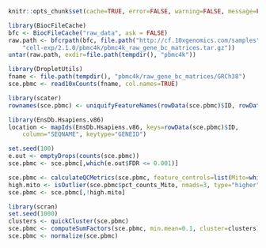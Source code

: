 ```r
knitr::opts_chunk$set(cache=TRUE, error=FALSE, warning=FALSE, message=FALSE)
```

```r
library(BiocFileCache)
bfc <- BiocFileCache("raw_data", ask = FALSE)
raw.path <- bfcrpath(bfc, file.path("http://cf.10xgenomics.com/samples",
    "cell-exp/2.1.0/pbmc4k/pbmc4k_raw_gene_bc_matrices.tar.gz"))
untar(raw.path, exdir=file.path(tempdir(), "pbmc4k"))

library(DropletUtils)
fname <- file.path(tempdir(), "pbmc4k/raw_gene_bc_matrices/GRCh38")
sce.pbmc <- read10xCounts(fname, col.names=TRUE)
```

```r
library(scater)
rownames(sce.pbmc) <- uniquifyFeatureNames(rowData(sce.pbmc)$ID, rowData(sce.pbmc)$Symbol)

library(EnsDb.Hsapiens.v86)
location <- mapIds(EnsDb.Hsapiens.v86, keys=rowData(sce.pbmc)$ID, 
    column="SEQNAME", keytype="GENEID")
```

```r
set.seed(100)
e.out <- emptyDrops(counts(sce.pbmc))
sce.pbmc <- sce.pbmc[,which(e.out$FDR <= 0.001)]
```

```r
sce.pbmc <- calculateQCMetrics(sce.pbmc, feature_controls=list(Mito=which(location=="MT")))
high.mito <- isOutlier(sce.pbmc$pct_counts_Mito, nmads=3, type="higher")
sce.pbmc <- sce.pbmc[,!high.mito]
```

```r
library(scran)
set.seed(1000)
clusters <- quickCluster(sce.pbmc)
sce.pbmc <- computeSumFactors(sce.pbmc, min.mean=0.1, cluster=clusters)
sce.pbmc <- normalize(sce.pbmc)
```

